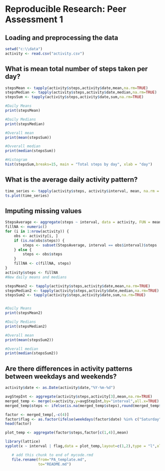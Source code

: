 # Reproducible Research: Peer Assessment 1


## Loading and preprocessing the data
```r
setwd("c:\\data")
activity <- read.csv("activity.csv")
```

## What is mean total number of steps taken per day?
```r
stepsMean <- tapply(activity$steps,activity$date,mean,na.rm=TRUE)
stepsMedian <- tapply(activity$steps,activity$date,median,na.rm=TRUE)
stepsSum <- tapply(activity$steps,activity$date,sum,na.rm=TRUE)

#Daily Means
print(stepsMean)

#Daily Medians
print(stepsMedian)

#Overall mean
print(mean(stepsSum))

#Ovverall median
print(median(stepsSum))

#Histogram
hist(stepsSum,breaks=15, main = "Total steps by day", xlab = "day")

```


## What is the average daily activity pattern?
```r
time_series <- tapply(activity$steps, activity$interval, mean, na.rm = TRUE)
ts.plot(time_series)
```


## Imputing missing values
```r

StepsAverage <- aggregate(steps ~ interval, data = activity, FUN = mean)
fillNA <- numeric()
for (i in 1:nrow(activity)) {
    obs <- activity[i, ]
    if (is.na(obs$steps)) {
        steps <- subset(StepsAverage, interval == obs$interval)$steps
    } else {
        steps <- obs$steps
    }
    fillNA <- c(fillNA, steps)
}
activity$steps <- fillNA
#New daily means and medians

stepsMean2 <- tapply(activity$steps,activity$date,mean,na.rm=TRUE)
stepsMedian2 <- tapply(activity$steps,activity$date,median,na.rm=TRUE)
stepsSum2 <- tapply(activity$steps,activity$date,sum,na.rm=TRUE)


#Daily Means
print(stepsMean2)

#Daily Medians
print(stepsMedian2)

#Overall mean
print(mean(stepsSum2))

#Overall median
print(median(stepsSum2))


```


## Are there differences in activity patterns between weekdays and weekends?


```r
activity$date <- as.Date(activity$date,"%Y-%m-%d")

avgStepInt <- aggregate(activity$steps,activity[3],mean,na.rm=TRUE)
merged_temp <- merge(x=activity,y=avgStepInt,by="interval",all.x=TRUE)
merged_temp$steps <- ifelse(is.na(merged_temp$steps),round(merged_temp$x,digits=2),merged_temp$steps)

factor <- merged_temp[,-c(4)]
factor$flag <- as.factor(ifelse(weekdays(factor$date) %in% c("Saturday","Sunday"),"Weekend","Weekdays"))
head(factor)

plot_temp <- aggregate(factor$steps,factor[c(1,4)],mean)

library(lattice)
xyplot(x ~ interval | flag,data = plot_temp,layout=c(1,2),type = "l",xlab = "Interval",ylab = "Number of steps")
```


```r
   # add this chunk to end of mycode.rmd
   file.rename(from="PA_template.md", 
               to="README.md")
```